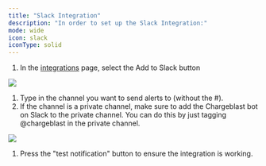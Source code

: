 ```yaml
---
title: "Slack Integration"
description: "In order to set up the Slack Integration:"
mode: wide
icon: slack
iconType: solid
---
```


1. In the [integrations](https://app.chargeblast.io/integrations) page, select the Add to Slack button
<Frame>
  <img src="/images/reference/24a7ac1-Screenshot_2023-07-31_at_11.32.55_AM.png"/>
</Frame>

1. Type in the channel you want to send alerts to (without the #).
2. If the channel is a private channel, make sure to add the Chargeblast bot on Slack to the private channel. You can do this by just tagging @chargeblast in the private channel.
<Frame>
  <img src="/images/reference/05d0ffa-Screenshot_2023-07-31_at_11.32.35_AM.png"/>
</Frame>

1. Press the "test notification" button to ensure the integration is working.

